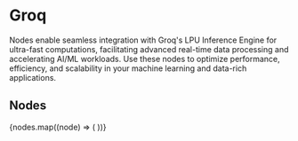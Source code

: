 
# Groq

Nodes enable seamless integration with Groq's LPU Inference Engine for ultra-fast computations, facilitating advanced
real-time data processing and accelerating AI/ML workloads. Use these nodes to optimize performance, efficiency, and
scalability in your machine learning and data-rich applications.

## Nodes

<Cards num={3}>
  {nodes.map((node) => (
    <NodeCard
      key={node.meta.id}
      title={node.meta.name}
      image={node.meta.icon.url}
      href={`/showcase/groq/${node.meta.id}`}
    />
  ))}
</Cards>
